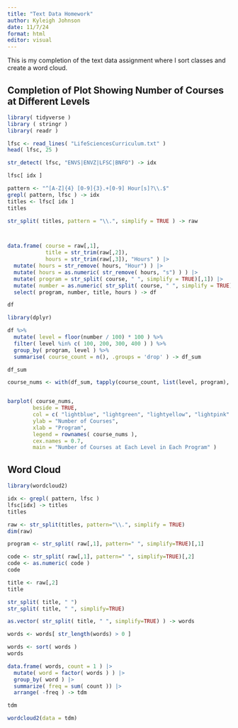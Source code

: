 ```yaml
---
title: "Text Data Homework"
author: Kyleigh Johnson
date: 11/7/24
format: html
editor: visual
---
```


This is my completion of the text data assignment where I sort classes and create a word cloud.

## Completion of Plot Showing Number of Courses at Different Levels

```r
library( tidyverse )
library ( stringr )
library( readr )
```

```r
lfsc <- read_lines( "LifeSciencesCurriculum.txt" )
head( lfsc, 25 )
```

```r
str_detect( lfsc, "ENVS|ENVZ|LFSC|BNFO") -> idx

lfsc[ idx ]
```

```r
pattern <- "^[A-Z]{4} [0-9]{3}.+[0-9] Hour[s]?\\.$"
grepl( pattern, lfsc ) -> idx
titles <- lfsc[ idx ]
titles
```

```r
str_split( titles, pattern = "\\.", simplify = TRUE ) -> raw



data.frame( course = raw[,1],
            title = str_trim(raw[,2]),
            hours = str_trim(raw[,3]), "Hours" ) |>
  mutate( hours = str_remove( hours, "Hour") ) |>
  mutate( hours = as.numeric( str_remove( hours, "s") ) ) |>
  mutate( program = str_split( course, " ", simplify = TRUE)[,1]) |>
  mutate( number = as.numeric( str_split( course, " ", simplify = TRUE)[,2]) ) |>
  select( program, number, title, hours ) -> df

df
```

```r
library(dplyr)

df %>%
  mutate( level = floor(number / 100) * 100 ) %>% 
  filter( level %in% c( 100, 200, 300, 400 ) ) %>%  
  group_by( program, level ) %>%                   
  summarise( course_count = n(), .groups = 'drop' ) -> df_sum

df_sum


```

```r
course_nums <- with(df_sum, tapply(course_count, list(level, program), sum, default = 0))


barplot( course_nums,
        beside = TRUE,
        col = c( "lightblue", "lightgreen", "lightyellow", "lightpink" ),
        ylab = "Number of Courses",
        xlab = "Program",
        legend = rownames( course_nums ),
        cex.names = 0.7,
        main = "Number of Courses at Each Level in Each Program" )

```

## Word Cloud

```r
library(wordcloud2)

idx <- grepl( pattern, lfsc )
lfsc[idx] -> titles
titles

```

```r
raw <- str_split(titles, pattern="\\.", simplify = TRUE)
dim(raw)
```

```r
program <- str_split( raw[,1], pattern=" ", simplify=TRUE)[,1]

code <- str_split( raw[,1], pattern=" ", simplify=TRUE)[,2]
code <- as.numeric( code )
code 
```

```r
title <- raw[,2]
title
```

```r
str_split( title, " ")
str_split( title, " ", simplify=TRUE)

as.vector( str_split( title, " ", simplify=TRUE) ) -> words

words <- words[ str_length(words) > 0 ]

words <- sort( words )
words

```

```r
data.frame( words, count = 1 ) |> 
  mutate( word = factor( words ) ) |> 
  group_by( word ) |>
  summarize( freq = sum( count )) |> 
  arrange( -freq ) -> tdm 

tdm 
```

```r
wordcloud2(data = tdm)

```
